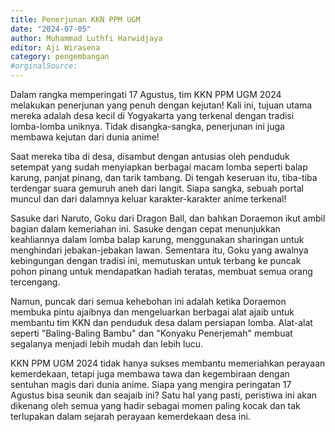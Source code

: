 ```yaml
---
title: Penerjunan KKN PPM UGM
date: "2024-07-05"
author: Muhammad Luthfi Harwidjaya
editor: Aji Wirasena
category: pengembangan
#orginalSource:
---
```


Dalam rangka memperingati 17 Agustus, tim KKN PPM UGM 2024 melakukan penerjunan yang penuh dengan kejutan! Kali ini, tujuan utama mereka adalah desa kecil di Yogyakarta yang terkenal dengan tradisi lomba-lomba uniknya. Tidak disangka-sangka, penerjunan ini juga membawa kejutan dari dunia anime!

Saat mereka tiba di desa, disambut dengan antusias oleh penduduk setempat yang sudah menyiapkan berbagai macam lomba seperti balap karung, panjat pinang, dan tarik tambang. Di tengah keseruan itu, tiba-tiba terdengar suara gemuruh aneh dari langit. Siapa sangka, sebuah portal muncul dan dari dalamnya keluar karakter-karakter anime terkenal!

Sasuke dari Naruto, Goku dari Dragon Ball, dan bahkan Doraemon ikut ambil bagian dalam kemeriahan ini. Sasuke dengan cepat menunjukkan keahliannya dalam lomba balap karung, menggunakan sharingan untuk menghindari jebakan-jebakan lawan. Sementara itu, Goku yang awalnya kebingungan dengan tradisi ini, memutuskan untuk terbang ke puncak pohon pinang untuk mendapatkan hadiah teratas, membuat semua orang tercengang.

Namun, puncak dari semua kehebohan ini adalah ketika Doraemon membuka pintu ajaibnya dan mengeluarkan berbagai alat ajaib untuk membantu tim KKN dan penduduk desa dalam persiapan lomba. Alat-alat seperti "Baling-Baling Bambu" dan "Konyaku Penerjemah" membuat segalanya menjadi lebih mudah dan lebih lucu.

KKN PPM UGM 2024 tidak hanya sukses membantu memeriahkan perayaan kemerdekaan, tetapi juga membawa tawa dan kegembiraan dengan sentuhan magis dari dunia anime. Siapa yang mengira peringatan 17 Agustus bisa seunik dan seajaib ini? Satu hal yang pasti, peristiwa ini akan dikenang oleh semua yang hadir sebagai momen paling kocak dan tak terlupakan dalam sejarah perayaan kemerdekaan desa ini.
